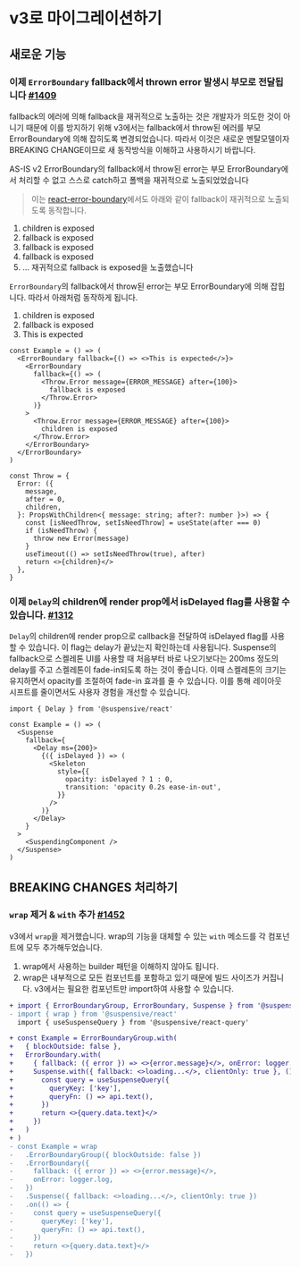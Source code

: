 
# v3로 마이그레이션하기

## 새로운 기능

### 이제 `ErrorBoundary` fallback에서 thrown error 발생시 부모로 전달됩니다 [#1409](https://github.com/toss/suspensive/pull/1409)

fallback의 에러에 의해 fallback을 재귀적으로 노출하는 것은 개발자가 의도한 것이 아니기 때문에 이를 방지하기 위해 v3에서는 fallback에서 throw된 에러를 부모 ErrorBoundary에 의해 잡히도록 변경되었습니다.
따라서 이것은 새로운 멘탈모델이자 BREAKING CHANGE이므로 새 동작방식을 이해하고 사용하시기 바랍니다.

<Callout>

AS-IS v2 ErrorBoundary의 fallback에서 throw된 error는 부모 ErrorBoundary에서 처리할 수 없고 스스로 catch하고 폴백을 재귀적으로 노출되었었습니다

> 이는 [react-error-boundary](https://github.com/bvaughn/react-error-boundary)에서도 아래와 같이 fallback이 재귀적으로 노출되도록 동작합니다.

1.  children is exposed
2.  fallback is exposed
3.  fallback is exposed
4.  fallback is exposed
5.  ... 재귀적으로 fallback is exposed을 노출했습니다

</Callout>

`ErrorBoundary`의 fallback에서 throw된 error는 부모 ErrorBoundary에 의해 잡힙니다. 따라서 아래처럼 동작하게 됩니다.

1. children is exposed
2. fallback is exposed
3. This is expected

```tsx /This is expected/ /fallback is exposed/ /children is exposed/
const Example = () => (
  <ErrorBoundary fallback={() => <>This is expected</>}>
    <ErrorBoundary
      fallback={() => (
        <Throw.Error message={ERROR_MESSAGE} after={100}>
          fallback is exposed
        </Throw.Error>
      )}
    >
      <Throw.Error message={ERROR_MESSAGE} after={100}>
        children is exposed
      </Throw.Error>
    </ErrorBoundary>
  </ErrorBoundary>
)

const Throw = {
  Error: ({
    message,
    after = 0,
    children,
  }: PropsWithChildren<{ message: string; after?: number }>) => {
    const [isNeedThrow, setIsNeedThrow] = useState(after === 0)
    if (isNeedThrow) {
      throw new Error(message)
    }
    useTimeout(() => setIsNeedThrow(true), after)
    return <>{children}</>
  },
}
```

### 이제 `Delay`의 children에 render prop에서 isDelayed flag를 사용할 수 있습니다. [#1312](https://github.com/toss/suspensive/pull/1312)

`Delay`의 children에 render prop으로 callback을 전달하여 isDelayed flag를 사용할 수 있습니다. 이 flag는 delay가 끝났는지 확인하는데 사용됩니다.
Suspense의 fallback으로 스켈레톤 UI를 사용할 때 처음부터 바로 나오기보다는 200ms 정도의 delay를 주고 스켈레톤이 fade-in되도록 하는 것이 좋습니다.
이때 스켈레톤의 크기는 유지하면서 opacity를 조절하여 fade-in 효과를 줄 수 있습니다. 이를 통해 레이아웃 시프트를 줄이면서도 사용자 경험을 개선할 수 있습니다.

```tsx
import { Delay } from '@suspensive/react'

const Example = () => (
  <Suspense
    fallback={
      <Delay ms={200}>
        {({ isDelayed }) => (
          <Skeleton
            style={{
              opacity: isDelayed ? 1 : 0,
              transition: 'opacity 0.2s ease-in-out',
            }}
          />
        )}
      </Delay>
    }
  >
    <SuspendingComponent />
  </Suspense>
)
```

## BREAKING CHANGES 처리하기

### `wrap` 제거 & `with` 추가 [#1452](https://github.com/toss/suspensive/pull/1452)

v3에서 `wrap`을 제거했습니다. wrap의 기능을 대체할 수 있는 `with` 메소드를 각 컴포넌트에 모두 추가해두었습니다.

1. wrap에서 사용하는 builder 패턴을 이해하지 않아도 됩니다.
2. wrap은 내부적으로 모든 컴포넌트를 포함하고 있기 때문에 빌드 사이즈가 커집니다. v3에서는 필요한 컴포넌트만 import하여 사용할 수 있습니다.

```diff
+ import { ErrorBoundaryGroup, ErrorBoundary, Suspense } from '@suspensive/react'
- import { wrap } from '@suspensive/react'
  import { useSuspenseQuery } from '@suspensive/react-query'

+ const Example = ErrorBoundaryGroup.with(
+   { blockOutside: false },
+   ErrorBoundary.with(
+     { fallback: ({ error }) => <>{error.message}</>, onError: logger.log },
+     Suspense.with({ fallback: <>loading...</>, clientOnly: true }, () => {
+       const query = useSuspenseQuery({
+         queryKey: ['key'],
+         queryFn: () => api.text(),
+       })
+       return <>{query.data.text}</>
+     })
+   )
+ )
- const Example = wrap
-   .ErrorBoundaryGroup({ blockOutside: false })
-   .ErrorBoundary({
-     fallback: ({ error }) => <>{error.message}</>,
-     onError: logger.log,
-   })
-   .Suspense({ fallback: <>loading...</>, clientOnly: true })
-   .on(() => {
-     const query = useSuspenseQuery({
-       queryKey: ['key'],
-       queryFn: () => api.text(),
-     })
-     return <>{query.data.text}</>
-   })
```

